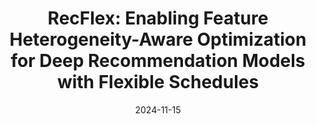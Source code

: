 ---
title: 'RecFlex: Enabling Feature Heterogeneity-Aware Optimization for Deep Recommendation Models with Flexible Schedules'
date: '2024-11-15'
tags: ['SC2024']
draft: false
authors: ['Zaifeng Pan', 'Zhen Zheng', 'Feng Zhang', 'Bing Xie', 'Ruofan Wu', 'Shaden Smith', 'Chuanjie Liu', 'Olatunji Ruwase', 'Xiaoyong Du',  'Yufei Ding']
canonicalUrl: https://dl.acm.org/doi/10.1109/SC41406.2024.00047
---